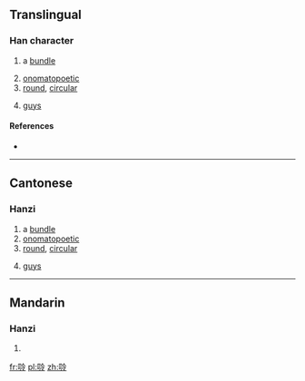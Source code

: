 ==Translingual==

===Han character===
{{Han char|rn=30|rad=口|as=07|sn=10|four=|canj=口戈一戈 (RIMI)|ids=⿰[[口]][[冷]]}}

# {{context|Cantonese|lang=mul}} a [[bundle]]
# [[onomatopoetic]]
# [[round]], [[circular]]
# {{context|[[slang]]|lang=mul}} [[guy]]s

====References====
* {{Han ref|kx=0193.051|hdz=10633.011|uh=5525|ud=21797}}

----

==Cantonese==

===Hanzi===
{{yue-hanzi|jyut=|y=lang3}}

# a [[bundle]]
# [[onomatopoetic]]
# [[round]], [[circular]]
# {{context|[[slang]]|lang=yue}} [[guy]]s

----

==Mandarin==

===Hanzi===
{{cmn-hanzi|pin=[[léng]] ([[leng2]])|wg=leng<sup>2</sup>}}

# {{defn|lang=cmn|sort=口07}}

[[fr:唥]]
[[pl:唥]]
[[zh:唥]]